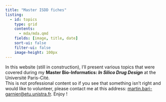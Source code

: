 ```yaml
---
title: "Master ISDD fiches"
listing:
  - id: topics
    type: grid
    contents: 
      - mda/mda.qmd
    fields: [image, title, date]
    sort-ui: false
    filter-ui: false
    image-height: 100px
--- 
```


In this website (still in construction), I'll present various topics that were covered during my **Master Bio-Informatics: *In Silico Drug Design*** at the Université Paris-Cité.  
This is not professional content so if you see that something isn't right and would like to volunteer, please contact me at this address: [martin.bari-garnier@etu.unistra.fr](mailto:martin.bari-garnier@etu.unistra.fr).
Enjoy !  
<br>